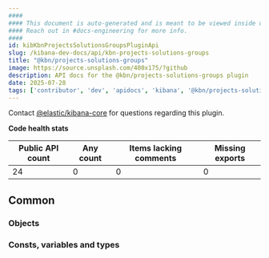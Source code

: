 ```yaml
---
####
#### This document is auto-generated and is meant to be viewed inside our experimental, new docs system.
#### Reach out in #docs-engineering for more info.
####
id: kibKbnProjectsSolutionsGroupsPluginApi
slug: /kibana-dev-docs/api/kbn-projects-solutions-groups
title: "@kbn/projects-solutions-groups"
image: https://source.unsplash.com/400x175/?github
description: API docs for the @kbn/projects-solutions-groups plugin
date: 2025-07-28
tags: ['contributor', 'dev', 'apidocs', 'kibana', '@kbn/projects-solutions-groups']
---
```




Contact [@elastic/kibana-core](https://github.com/orgs/elastic/teams/kibana-core) for questions regarding this plugin.

**Code health stats**

| Public API count  | Any count | Items lacking comments | Missing exports |
|-------------------|-----------|------------------------|-----------------|
| 24 | 0 | 0 | 0 |

## Common

### Objects
<DocDefinitionList data={kbnProjectsSolutionsGroupsObj.common.objects}/>

### Consts, variables and types
<DocDefinitionList data={kbnProjectsSolutionsGroupsObj.common.misc}/>

